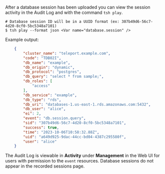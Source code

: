 After a database session has been uploaded you can view the
session activity in the Audit Log and with the command `tsh play`.

```code
# Database session ID will be in a UUID format (ex: 307b49d6-56c7-4d20-8cf0-5bc5348a7101)
$ tsh play --format json <Var name="database.session" />
```

Example output:
```json
    {
        "cluster_name": "teleport.example.com",
        "code": "TDB02I",
        "db_name": "example",
        "db_origin": "dynamic",
        "db_protocol": "postgres",
        "db_query": "select * from sample;",
        "db_roles": [
            "access"
        ],
        "db_service": "example",
        "db_type": "rds",
        "db_uri": "databases-1.us-east-1.rds.amazonaws.com:5432",
        "db_user": "alice",
        "ei": 2,
        "event": "db.session.query",
        "sid": "307b49d6-56c7-4d20-8cf0-5bc5348a7101",
        "success": true,
        "time": "2023-10-06T10:58:32.88Z",
        "uid": "a649d925-9dac-44cc-bd04-4387c295580f",
        "user": "alice"
    }
```

The Audit Log is viewable in **Activity** under **Management** in the Web UI for users
with permission to the `event` resources. Database sessions do not appear
in the recorded sessions page.